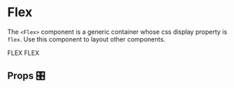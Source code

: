 
<Meta title="Components/Flex" component={Flex} />

# Flex

The `<Flex>` component is a generic container whose css display property is `flex`. Use this component to layout other components.

<Preview>
  <Story name="default">
    <Flex style={{ background: 'salmon', height: 150, width: 300 }}>FLEX</Flex>  
  </Story>
</Preview>

<Preview>
  <Story name="center">
    <Flex center style={{ background: 'salmon', height: 150, width: 300 }}>FLEX</Flex>
  </Story>
</Preview>

## Props 🎛️

<Props of={Flex} />
